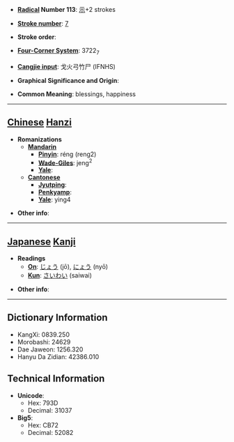 * '''[[Wiktionary:Chinese radical index| Radical]] Number 113''': [[Wiktionary:Chinese radical index 示|示]]+2 strokes

* '''[[Wiktionary:Chinese total strokes index|Stroke number]]''': [[Wiktionary:Chinese total strokes index 7|7]]

* '''Stroke order''': 

* '''[[Wiktionary:Chinese four corner index|Four-Corner System]]''': 3722<sub>7</sub>

* '''[[Wiktionary:Chinese Cangjie index|Cangjie input]]''': 戈火弓竹尸 (IFNHS)

* '''Graphical Significance and Origin''': 

* '''Common Meaning''': blessings, happiness

----

== [[Chinese]] [[Hanzi]] ==

* '''Romanizations'''
** '''[[Mandarin]]'''
*** '''[[Pinyin]]''': réng (reng2)
*** '''[[Wade-Giles]]''': jeng<sup>2</sup>
*** '''[[Yale]]''': 
** '''[[Cantonese]]'''
*** '''[[Jyutping]]''':
*** '''[[Penkyamp]]''': 
*** '''[[Yale]]''': ying4

* '''Other info''': 

----

== [[Japanese]] [[Kanji]] ==

* '''Readings'''
** '''[[On]]''': [[じょう]] (jō), [[にょう]] (nyō)
** '''[[Kun]]''': [[さいわい]] (saiwai)

* '''Other info''':  

----

== Dictionary Information ==

* KangXi: 0839.250
* Morobashi: 24629
* Dae Jaweon: 1256.320
* Hanyu Da Zidian: 42386.010

== Technical Information ==

* '''Unicode''':
** Hex: 793D
** Decimal: 31037
* '''Big5''':
** Hex: CB72
** Decimal: 52082